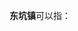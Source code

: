 '''东坑镇'''可以指：
{{PRC admin/disambig|33/11/27/102/000|44/15/23/106/000|44/19/00/109/000|61/08/24/101/000}}
{{disambig|cat=三字中国镇名消歧义}}